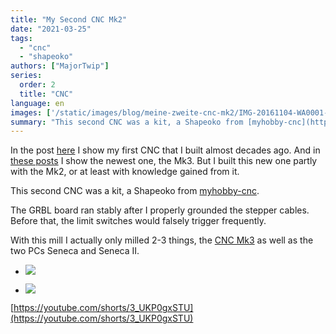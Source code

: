 ```yaml
---
title: "My Second CNC Mk2"
date: "2021-03-25"
tags: 
  - "cnc"
  - "shapeoko"
authors: ["MajorTwip"]
series:
  order: 2
  title: "CNC"
language: en
images: ['/static/images/blog/meine-zweite-cnc-mk2/IMG-20161104-WA0001-scaled.jpeg']
summary: "This second CNC was a kit, a Shapeoko from [myhobby-cnc](https://shop.myhobby-cnc.de/bausaetze/fraesen/6/shapeoko2-kit?c=12)."
---
```


In the post [here](/en/blog/2021/meine-erste-cnc) I show my first CNC that I built almost decades ago. And in [these posts](http://www.comstock.ch/category/aktuelle-projekte/cnc-v3/) I show the newest one, the Mk3. But I built this new one partly with the Mk2, or at least with knowledge gained from it.

This second CNC was a kit, a Shapeoko from [myhobby-cnc](https://shop.myhobby-cnc.de/bausaetze/fraesen/6/shapeoko2-kit?c=12).

The GRBL board ran stably after I properly grounded the stepper cables. Before that, the limit switches would falsely trigger frequently.

With this mill I actually only milled 2-3 things, the [CNC Mk3](http://www.comstock.ch/category/aktuelle-projekte/cnc-v3/) as well as the two PCs Seneca and Seneca II.

- ![](/static/images/blog/meine-zweite-cnc-mk2/20180206_193044-1024x576.jpg)
    
- ![](/static/images/blog/meine-zweite-cnc-mk2/IMG-20161104-WA0001-1024x576.jpeg)
    

[https://youtube.com/shorts/3_UKP0gxSTU](https://youtube.com/shorts/3_UKP0gxSTU)

